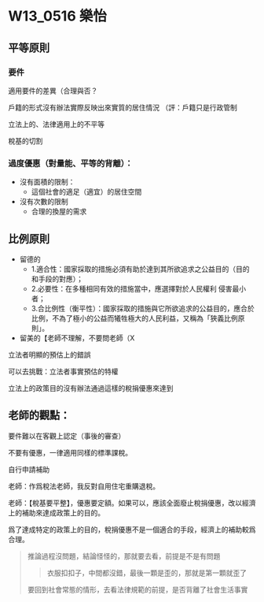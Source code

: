 # W13_0516 樂怡

## 平等原則

### 要件

適用要件的差異（合理與否？

戶籍的形式沒有辦法實際反映出來實質的居住情況
（評：戶籍只是行政管制

立法上的、法律適用上的不平等

稅基的切割

### 過度優惠（對量能、平等的背離）：

- 沒有面積的限制：
  - 這個社會的適足（適宜）的居住空間
- 沒有次數的限制
  - 合理的換屋的需求
  
## 比例原則



- 留德的
  - 1.適合性：國家採取的措施必須有助於達到其所欲追求之公益目的（目的和手段的對應）；
  - 2.必要性：在多種相同有效的措施當中，應選擇對於人民權利 侵害最小者；
  - 3.合比例性（衡平性）：國家採取的措施與它所欲追求的公益目的，應合於比例，不為了極小的公益而犧牲極大的人民利益，又稱為「狹義比例原則」。
- 留美的【老師不理解，不要問老師（X

立法者明顯的預估上的錯誤

可以去挑戰：立法者事實預估的特權

立法上的政策目的沒有辦法通過這樣的稅捐優惠來達到

## 老師的觀點：

要件難以在客觀上認定（事後的審查）

不要有優惠，一律適用同樣的標準課稅。

自行申請補助

老師：作爲稅法老師，我反對自用住宅重購退稅。

老師：【稅基要平整】，優惠要定額。如果可以，應該全面廢止稅捐優惠，改以經濟上的補助來達成政策上的目的。

爲了達成特定的政策上的目的，稅捐優惠不是一個適合的手段，經濟上的補助較爲合理。

> 推論過程沒問題，結論怪怪的，那就要去看，前提是不是有問題
> 
> > 衣服扣扣子，中間都沒錯，最後一顆是歪的，那就是第一顆就歪了
> 
> 要回到社會常態的情形，去看法律規範的前提，是否背離了社會生活事實